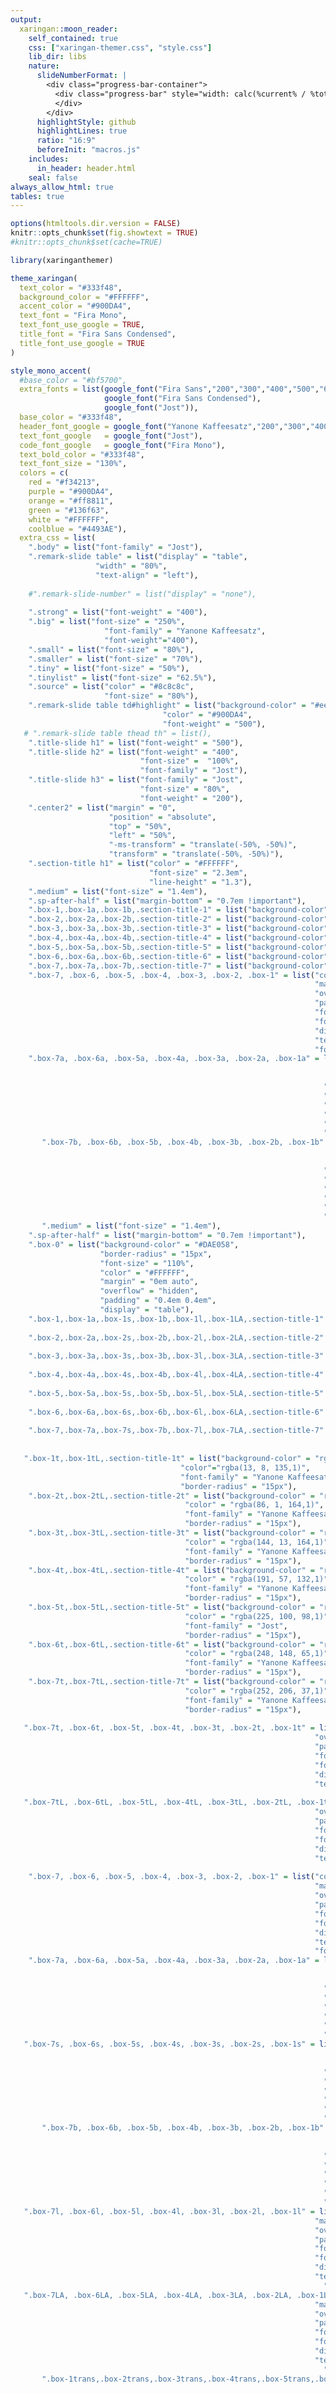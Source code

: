 ```yaml
---
output:
  xaringan::moon_reader:
    self_contained: true
    css: ["xaringan-themer.css", "style.css"]
    lib_dir: libs
    nature:
      slideNumberFormat: |
        <div class="progress-bar-container">
          <div class="progress-bar" style="width: calc(%current% / %total% * 100%);">
          </div>
        </div>
      highlightStyle: github
      highlightLines: true
      ratio: "16:9"
      beforeInit: "macros.js"
    includes:
      in_header: header.html
    seal: false
always_allow_html: true
tables: true
---
```


```r
options(htmltools.dir.version = FALSE)
knitr::opts_chunk$set(fig.showtext = TRUE)
#knitr::opts_chunk$set(cache=TRUE)
```

```r
library(xaringanthemer)

theme_xaringan(
  text_color = "#333f48",
  background_color = "#FFFFFF",
  accent_color = "#900DA4",
  text_font = "Fira Mono",
  text_font_use_google = TRUE,
  title_font = "Fira Sans Condensed",
  title_font_use_google = TRUE
)

style_mono_accent(
  #base_color = "#bf5700",
  extra_fonts = list(google_font("Fira Sans","200","300","400","500","600"),
                     google_font("Fira Sans Condensed"),
                     google_font("Jost")),
  base_color = "#333f48",
  header_font_google = google_font("Yanone Kaffeesatz","200","300","400","500","600","700"),
  text_font_google   = google_font("Jost"),
  code_font_google   = google_font("Fira Mono"),
  text_bold_color = "#333f48",
  text_font_size = "130%",
  colors = c(
    red = "#f34213",
    purple = "#900DA4",
    orange = "#ff8811",
    green = "#136f63",
    white = "#FFFFFF",
    coolblue = "#4493AE"),
  extra_css = list(
    ".body" = list("font-family" = "Jost"),
    ".remark-slide table" = list("display" = "table",
                   "width" = "80%",
                   "text-align" = "left"),
    
    #".remark-slide-number" = list("display" = "none"),
    
    ".strong" = list("font-weight" = "400"),
    ".big" = list("font-size" = "250%",
                     "font-family" = "Yanone Kaffeesatz",
                     "font-weight"="400"),
    ".small" = list("font-size" = "80%"),
    ".smaller" = list("font-size" = "70%"),
    ".tiny" = list("font-size" = "50%"),
    ".tinylist" = list("font-size" = "62.5%"),
    ".source" = list("color" = "#8c8c8c",
                     "font-size" = "80%"),
    ".remark-slide table td#highlight" = list("background-color" = "#eee1f0",
                                  "color" = "#900DA4",
                                  "font-weight" = "500"),
   # ".remark-slide table thead th" = list(),
    ".title-slide h1" = list("font-weight" = "500"),
    ".title-slide h2" = list("font-weight" = "400",
                             "font-size" =  "100%",
                             "font-family" = "Jost"),
    ".title-slide h3" = list("font-family" = "Jost",
                             "font-size" = "80%",
                             "font-weight" = "200"),
    ".center2" = list("margin" = "0",
                      "position" = "absolute",
                      "top" = "50%",
                      "left" = "50%",
                      "-ms-transform" = "translate(-50%, -50%)",
                      "transform" = "translate(-50%, -50%)"),
    ".section-title h1" = list("color" = "#FFFFFF",
                               "font-size" = "2.3em",
                               "line-height" = "1.3"),
    ".medium" = list("font-size" = "1.4em"),
    ".sp-after-half" = list("margin-bottom" = "0.7em !important"),
    ".box-1,.box-1a,.box-1b,.section-title-1" = list("background-color" = "#5A3D66"),
    ".box-2,.box-2a,.box-2b,.section-title-2" = list("background-color" = "#9442B5"),
    ".box-3,.box-3a,.box-3b,.section-title-3" = list("background-color" = "#4493AE"),
    ".box-4,.box-4a,.box-4b,.section-title-4" = list("background-color" = "#A5AC20"),
    ".box-5,.box-5a,.box-5b,.section-title-5" = list("background-color" = "#DAE058"),
    ".box-6,.box-6a,.box-6b,.section-title-6" = list("background-color" = "#F89441"),
    ".box-7,.box-7a,.box-7b,.section-title-7" = list("background-color" = "#FCCE25"),
    ".box-7, .box-6, .box-5, .box-4, .box-3, .box-2, .box-1" = list("color" = "#FFFFFF",
                                                                    "margin" = "0em auto",
                                                                    "overflow" = "hidden",
                                                                    "padding" = "0.4em 0.4em",
                                                                    "font-weight" = "600",
                                                                    "font-size" = "31px",
                                                                    "display" = "table",
                                                                    "text-align" = "center",
                                                                    "font-family" = "Jost"),
    ".box-7a, .box-6a, .box-5a, .box-4a, .box-3a, .box-2a, .box-1a" = list("color" = "#FFFFFF",
                                                                          "left" = "0px",
                                                                          "overflow" = "hidden",
                                                                      "padding" = "0.4em 0.4em",
                                                                      "font-weight" = "600",
                                                                      "font-size" = "25px",
                                                                      "display" = "table",
                                                                      "text-align" = "center",
                                                                      "font-family" = "Fira Sans"),
       ".box-7b, .box-6b, .box-5b, .box-4b, .box-3b, .box-2b, .box-1b" = list("color" = "#FFFFFF",
                                                                          "left" = "0px",
                                                                          "overflow" = "hidden",
                                                                      "padding" = "0.4em 0.4em",
                                                                      "font-weight" = "600",
                                                                      "font-size" = "25px",
                                                                      "display" = "table",
                                                                      "text-align" = "left",
                                                                      "font-family" = "Fira Sans"),
       ".medium" = list("font-size" = "1.4em"),
    ".sp-after-half" = list("margin-bottom" = "0.7em !important"),
    ".box-0" = list("background-color" = "#DAE058",
                    "border-radius" = "15px",
                    "font-size" = "110%",
                    "color" = "#FFFFFF",
                    "margin" = "0em auto",
                    "overflow" = "hidden",
                    "padding" = "0.4em 0.4em",
                    "display" = "table"),
    ".box-1,.box-1a,.box-1s,.box-1b,.box-1l,.box-1LA,.section-title-1" = list("background-color" = "#5A3D66",
                                                                              "border-radius" = "15px"),
    ".box-2,.box-2a,.box-2s,.box-2b,.box-2l,.box-2LA,.section-title-2" = list("background-color" = "#9442B5",
                                                                              "border-radius" = "15px"),
    ".box-3,.box-3a,.box-3s,.box-3b,.box-3l,.box-3LA,.section-title-3" = list("background-color" = "#4493AE",
                                                                              "border-radius" = "15px"),
    ".box-4,.box-4a,.box-4s,.box-4b,.box-4l,.box-4LA,.section-title-4" = list("background-color" = "#A5AC20",
                                                                              "border-radius" = "15px"),
    ".box-5,.box-5a,.box-5s,.box-5b,.box-5l,.box-5LA,.section-title-5" = list("background-color" = "#DAE058",
                                                                              "border-radius" = "15px"),
    ".box-6,.box-6a,.box-6s,.box-6b,.box-6l,.box-6LA,.section-title-6" = list("background-color" = "#F89441",
                                                                              "border-radius" = "15px"),
    ".box-7,.box-7a,.box-7s,.box-7b,.box-7l,.box-7LA,.section-title-7" = list("background-color" = "#FCCE25",
                                                                              "border-radius" = "15px"),
   
   ".box-1t,.box-1tL,.section-title-1t" = list("background-color" = "rgba(13, 8, 135,0.3)",
                                      "color"="rgba(13, 8, 135,1)",
                                      "font-family" = "Yanone Kaffeesatz",
                                      "border-radius" = "15px"),
    ".box-2t,.box-2tL,.section-title-2t" = list("background-color" = "rgba(86, 1, 164,0.3)",
                                       "color" = "rgba(86, 1, 164,1)",
                                       "font-family" = "Yanone Kaffeesatz",
                                       "border-radius" = "15px"),
    ".box-3t,.box-3tL,.section-title-3t" = list("background-color" = "rgba(144, 13, 164,0.3)",
                                       "color" = "rgba(144, 13, 164,1)",
                                       "font-family" = "Yanone Kaffeesatz",
                                       "border-radius" = "15px"),
    ".box-4t,.box-4tL,.section-title-4t" = list("background-color" = "rgba(191, 57, 132,0.3)",
                                       "color" = "rgba(191, 57, 132,1)",
                                       "font-family" = "Yanone Kaffeesatz",
                                       "border-radius" = "15px"),
    ".box-5t,.box-5tL,.section-title-5t" = list("background-color" = "rgba(225, 100, 98,0.3)",
                                       "color" = "rgba(225, 100, 98,1)",
                                       "font-family" = "Jost",
                                       "border-radius" = "15px"),
    ".box-6t,.box-6tL,.section-title-6t" = list("background-color" = "rgba(248, 148, 65,0.3)",
                                       "color" = "rgba(248, 148, 65,1)",
                                       "font-family" = "Yanone Kaffeesatz",
                                       "border-radius" = "15px"),
    ".box-7t,.box-7tL,.section-title-7t" = list("background-color" = "rgba(252, 206, 37,0.3)",
                                       "color" = "rgba(252, 206, 37,1)",
                                       "font-family" = "Yanone Kaffeesatz",
                                       "border-radius" = "15px"),
   
   ".box-7t, .box-6t, .box-5t, .box-4t, .box-3t, .box-2t, .box-1t" = list("margin" = "0em auto",
                                                                    "overflow" = "hidden",
                                                                    "padding" = "0.4em 0.4em",
                                                                    "font-weight" = "600",
                                                                    "font-size" = "25px",
                                                                    "display" = "table",
                                                                    "text-align" = "center"),
   
   ".box-7tL, .box-6tL, .box-5tL, .box-4tL, .box-3tL, .box-2tL, .box-1tL" = list("margin" = "0em auto",
                                                                    "overflow" = "hidden",
                                                                    "padding" = "0.4em 0.4em",
                                                                    "font-weight" = "600",
                                                                    "font-size" = "50px",
                                                                    "display" = "table",
                                                                    "text-align" = "center"),
   
    ".box-7, .box-6, .box-5, .box-4, .box-3, .box-2, .box-1" = list("color" = "#FFFFFF",
                                                                    "margin" = "0em auto",
                                                                    "overflow" = "hidden",
                                                                    "padding" = "0.4em 0.4em",
                                                                    "font-weight" = "600",
                                                                    "font-size" = "31px",
                                                                    "display" = "table",
                                                                    "text-align" = "center",
                                                                    "font-family" = "Jost"),
    ".box-7a, .box-6a, .box-5a, .box-4a, .box-3a, .box-2a, .box-1a" = list("color" = "#FFFFFF",
                                                                          "left" = "0px",
                                                                          "overflow" = "hidden",
                                                                      "padding" = "0.4em 0.4em",
                                                                      "font-weight" = "600",
                                                                      "font-size" = "25px",
                                                                      "display" = "table",
                                                                      "text-align" = "center",
                                                                      "font-family" = "Yanone Kaffeesatz"),
   ".box-7s, .box-6s, .box-5s, .box-4s, .box-3s, .box-2s, .box-1s" = list("color" = "#FFFFFF",
                                                                          "left" = "0px",
                                                                          "overflow" = "hidden",
                                                                      "padding" = "0.2em 0.2em",
                                                                      "font-weight" = "400",
                                                                      "font-size" = "100%",
                                                                      "display" = "inline",
                                                                      "text-align" = "center",
                                                                      "font-family" = "Yanone Kaffeesatz"),
       ".box-7b, .box-6b, .box-5b, .box-4b, .box-3b, .box-2b, .box-1b" = list("color" = "#FFFFFF",
                                                                          "left" = "0px",
                                                                          "overflow" = "hidden",
                                                                      "padding" = "0.4em 0.4em",
                                                                      "font-weight" = "600",
                                                                      "font-size" = "25px",
                                                                      "display" = "table",
                                                                      "text-align" = "left",
                                                                      "font-family" = "Yanone Kaffeesatz"),
   ".box-7l, .box-6l, .box-5l, .box-4l, .box-3l, .box-2l, .box-1l" = list("color" = "#FFFFFF",
                                                                    "margin" = "0em auto",
                                                                    "overflow" = "hidden",
                                                                    "padding" = "0.4em 0.4em",
                                                                    "font-weight" = "600",
                                                                    "font-size" = "45px",
                                                                    "display" = "table",
                                                                    "text-align" = "center",
                                                                      "font-family" = "Yanone Kaffeesatz"),
   ".box-7LA, .box-6LA, .box-5LA, .box-4LA, .box-3LA, .box-2LA, .box-1LA" = list("color" = "#FFFFFF",
                                                                    "margin" = "0em auto",
                                                                    "overflow" = "hidden",
                                                                    "padding" = "0.4em 0.4em",
                                                                    "font-weight" = "600",
                                                                    "font-size" = "55px",
                                                                    "display" = "table",
                                                                    "text-align" = "center",
                                                                      "font-family" = "Yanone Kaffeesatz"),
       ".box-1trans,.box-2trans,.box-3trans,.box-4trans,.box-5trans,.box-6trans,.box-7trans" = list("background-color" = "#FFFFFF",
                                                                                                 "font-family" = "Yanone Kaffeesatz",
                                                                                                 "border-radius" = "15px",
                                                                                                 "margin" = "0em auto",
                                                                                                 "overflow" = "hidden",
                                                                                                 "padding" = "0.4em 0.4em",
                                                                                                 "font-weight" = "600",
                                                                                                 "font-size" = "24px",
                                                                                                 "display" = "table",
                                                                                                 "text-align" = "center",
                                                                                                 "border-width" = "thick",
                                                                                                 "color" = "#333f48"),
   
       ".box-1Trans,.box-2Trans,.box-3Trans,.box-4Trans,.box-5Trans,.box-6Trans,.box-7Trans" = list("background-color" = "#FFFFFF",
                                                                                                 "font-family" = "Yanone Kaffeesatz",
                                                                                                 "border-radius" = "15px",
                                                                                                 "margin" = "0em auto",
                                                                                                 "overflow" = "hidden",
                                                                                                 "padding" = "0.4em 0.4em",
                                                                                                 "font-weight" = "600",
                                                                                                 "font-size" = "51px",
                                                                                                 "display" = "table",
                                                                                                 "text-align" = "center",
                                                                                                 "border-width" = "thick",
                                                                                                 "color" = "#333f48"),
   
       ".box-1transl,.box-2transl,.box-3transl,.box-4transl,.box-5transl,.box-6transl,.box-7transl" = list("background-color" = "#FFFFFF",
                                                                                                           "font-family" = "Yanone Kaffeesatz",
                                                                                                           "border-radius" = "15px",
                                                                                                           "left" = "0px",
                                                                                                           "overflow" = "hidden",
                                                                                                           "padding" = "0.4em 0.4em",
                                                                                                           "font-weight" = "600",
                                                                                                           "font-size" = "31px",
                                                                                                           "display" = "table",
                                                                                                           "text-align" = "left",
                                                                                                           "border-width" = "thick",
                                                                                                           "color" = "#333f48"),
   
   
    ".box-1trans,.box-1transl,.box-1Trans" = list("border"="5px solid #5A3D66"),
    ".box-2trans,.box-2transl,.box-2Trans" = list("border"="5px solid #9442B5"),
    ".box-3trans,.box-3transl,.box-3Trans" = list("border"="5px solid #4493AE"),
    ".box-4trans,.box-4transl,.box-4Trans" = list("border"="5px solid #A5AC20"),
    ".box-5trans,.box-5transl,.box-5Trans" = list("border"="5px solid #DAE058"),
    ".box-6trans,.box-6transl,.box-6Trans" = list("border"="5px solid rgba(248, 148, 65,1)"),
    ".box-7trans,.box-7transl,.box-7Trans" = list("border"="5px solid rgba(252, 206, 37,1)"),
   
   ".image-80 img" = list("scale" = "80%"),
   ".pull-left-little_l" = list("float" = "left",
                                "width" = "57%"),
   ".pull-right-little_l" = list("float" = "right",
                                "width" = "37%"),
   ".pull-left-little_r" = list("float" = "left",
                                "width" = "27%"),
   ".pull-right-little_r" = list("float" = "right",
                                "width" = "67%")

  )
)

#,"li" = list("font-size" = "150%")
#    "li" = list("font-size" = "110%"),
#    "ul" = list("font-size" = "110%"),
#color palette
#5601A4
#900DA4
#F89441
#FCCE25
```

```r
library(knitr)
library(showtext)
library(xaringanExtra)

options(knitr.table.format = "html") 

#xaringanExtra::use_scribble()

```

```r
font_add_google("Fira Sans Condensed", "Fira Sans Condensed")
font_add_google("Fira Sans", "Fira Sans")
font_add_google("Jost", "Jost")
```

```r
library(tidyverse)
library(ggthemes)
library(ggplot2)
library(firasans)
library(hrbrthemes)
library(extrafont)
library(RColorBrewer)
library(viridis)
library(firasans)
library(hrbrthemes)
library(extrafont)
library(gridExtra)
library(pBrackets)
library(patchwork)
library(kableExtra)

#loadfonts(device = "win")
col_text = "#333f48"

options(scipen = 0)
```

class: inverse, center, middle

<br>

.left[
<h1 class="title-own">Beyond Exclusion:<br/>The Role of High-Stake Testing on Attendance the Day of the Test</h1>]

.pull-left-little_l[
<br>
<br>
<br>
<br>
<br>
<br>

.left[.small[AEFP Conference<br>March 14th, 2024]]]

.pull-right-little_l[
<br>
.small[.right[Magdalena Bennett&nbsp;&nbsp;&nbsp;<br>*The University of Texas at Austin*&nbsp;&nbsp;&nbsp;]]

<br>
.small[.right[Christopher Neilson&nbsp;&nbsp;&nbsp;<br>*Yale University*&nbsp;&nbsp;&nbsp;]]

<br>
.small[.right[Nicolás Rojas&nbsp;&nbsp;&nbsp;<br>*Columbia University*&nbsp;&nbsp;&nbsp;]]

]
<br>
<br>
<br>


---
# Motivation

Results from **.coolblue[high-stakes tests]** widely used in education policy
   
- E.g. funding, promotions, school closures, school choice, etc.
<br>
<br>

---
# Motivation

Results from **.coolblue[high-stakes tests]** widely used in education policy
   
- E.g. funding, promotions, school closures, school choice, etc.
<br>

**.coolblue[Assumption]**: Standardize tests used as a proxy of school quality
<br>


---
# Motivation

Results from **.coolblue[high-stakes tests]** widely used in education policy
   
- E.g. funding, promotions, school closures, school choice, etc.
<br>

**.coolblue[Assumption]**: Standardize tests used as a proxy of school quality
<br>
<br>

**.coolblue[Multiple issues]** with the use of standardized tests:
- Teaching to the test/explicit cheating.
  
- Correlation with SES.
  
- **.coolblue[Non-representative patterns of attendance.]**
  
---
# Motivation

Results from **.coolblue[high-stakes tests]** widely used in education policy
   
- E.g. funding, promotions, school closures, school choice, etc.
<br>

**.coolblue[Assumption]**: Standardize tests used as a proxy of school quality
<br>
<br>

**.coolblue[Multiple issues]** with the use of standardized tests:
- Teaching to the test/explicit cheating.
  
- Correlation with SES.
  
- **.coolblue[Non-representative patterns of attendance.]**
  
  - Prior work: Re-classification of low-performers .small[(e.g. Figlio & Loeb, 2011; Figlio & Getzler, 2007; Cullen & Reback, 2006)]; Use of disciplinary measures .small[(Figlio, 2006)]; Distortions in quality signals .small[(Cuesta et al., 2020)]
  
---
# This paper

**.coolblue[Attendance Patterns]**

- Event study approach:

  - *How do these exclusions patterns look like? Are these the same for every (type of) school and every grade?*
  
  - Focus beyond bottom performers
  
  - Robustness checks for alternative mechanisms

--

**.coolblue[What can be done?]**

- Machine learning prediction:

  - Identification of schools that are most likely gaming the system
  
  - Consequences of blanket policies in imputation of scores

---
background-position: 50% 50%
class: left, middle, inverse
<br>
<br>
<br>
<br>
<br>
<br>
<br>
.big[
Context of the Study and Data
]

---
# The Chilean context: Standardized testing

- Chile has a **.coolblue[universal voucher system]** (school choice)

--
<br>
<br>

- Universal standardized testing since 1980's (SIMCE)
  
  - For all 4th graders; then extended to other grades.

--
<br>
<br>

- SIMCE as **.coolblue[high-stake]** testing:

  - Results widely available in a universal voucher system
  
  - Tied to teachers' bonuses
  
  - Tied to budget restrictions and school closures
  
---
# Data Available

- **.coolblue[Standardized tests 2011-2018 (SIMCE)]**

  - Scores at student and school level for different subjects (Math, Language, History, and Science)
  
  - Student's socioeconomic characterization (parental questionnaire)

--
<br>
<br>

- **.coolblue[Daily attendance data 2011-2018 (SIGE)]**

  - Use for voucher payments (each day has &#126; 2.5 million records)
  
--
<br>
<br>

- **.coolblue[GPA Performance 2011-2018 (Rendimiento)]**

  - Use GPA performance deciles within school-grade
  

---
background-position: 50% 50%
class: left, middle, inverse
<br>
<br>
<br>
<br>
<br>
<br>
<br>
.big[
Attendance Patterns for the Day of the Test
]


---
# Empirical approach for difference in attendance

- Event study centered around the day of the test (T=0):

$$Y_{ipsgt} = \sum_{P=1}^5\sum_{T=-4}^5 \tau^{PT}D^{PT}_{ipsgt} + \gamma_{pt} +\alpha_i + \epsilon_{ipsgt}$$

Where
- $Y_{ipsgt}$: Binary attendance for student $i$, from GPA group $p$, in school $s$ and grade $g$, for day $t$.

- $D^{PT}_{ipsgt}$: Indicator variables (lags and leads) for students that belong to a tested grade.

---
# Clear difference in attendance by performance for 2nd grade

```r
library(ggplot2)
library(tidyverse)
library(hrbrthemes)
library(firasans)
library(haven)
library(scales)
library(patchwork)

# Directories
dir_data <- "C:/Users/mc72574/Dropbox/UT/UT Research/Asistencia/archivos_mai_18032022/"
dir_output <- "C:/Users/mc72574/Dropbox/Hugo/Sites/presentations/content/presentations/Attendance/Salem_20220405/images/"

# Color palettes:
text_color <- "#333f48"
#cols <- c("#0D0887","#5601A4","#900DA4","#BF3984","#E16462","#F89441","#FCCE25")
#cols <- c("#003f5c","#58508d","#bc5090","#ff6361","#ffa600")
cols <- c("#5A3D66","#9442B5","#4493AE","#A5AC20","#DAE058")

results <- haven::read_dta(paste0(dir_data, "results.dta"))


# Builds a function that generates a graph 
graph_maker <- function(nyear, ngrado){
  graph <- ggplot(data = results %>% 
                    filter(agno == nyear & grado == ngrado & mod == 3 & gpa == 1)) + 
    geom_line(aes( y = est*100, x = t,  color = "LP (D1)")) + 
    geom_line(aes( y = cil*100, x = t, color = "LP (D1)"), linetype = "dashed") +
    geom_line(aes( y = ciu*100, x = t, color = "LP (D1)"), linetype = "dashed") +
    geom_point(aes( y = est*100, x = t, color = "LP (D1)", fill = "LP (D1)"), size = 3, pch=21, stroke = 1.1) + 
    geom_line(data = results %>% 
                filter(agno == nyear & grado == ngrado & mod == 3 & gpa == 4), aes( y = est*100, x = t, color = "HP (D10)")) + 
    geom_line(data = results %>% 
                filter(agno == nyear & grado == ngrado & mod == 3 & gpa == 4), aes( y = cil*100, x = t, color = "HP (D10)"), linetype = "dashed") +
    geom_line(data = results %>% 
                filter(agno == nyear & grado == ngrado & mod == 3 & gpa == 4), aes( y = ciu*100, x = t, color = "HP (D10)"), linetype = "dashed") +
    geom_point(data = results %>% 
                 filter(agno == nyear & grado == ngrado & mod == 3 & gpa == 4), aes( y = est*100, x = t, color = "HP (D10)",
                                                                                     fill = "HP (D10)"),
               size = 3, pch = 21, stroke = 1.1) + 
    geom_hline(yintercept = 0) + 
    #geom_hline(yintercept = -4, color = "gray" ) + 
    #geom_hline(yintercept = 4, color = "gray") + 
    geom_vline(xintercept = 0, color = text_color, linetype = "dashed", lwd = 0.8) +
    scale_x_continuous( labels = scales::number_format(accuracy = 1), breaks = -5:5 ) +
    scale_y_continuous( breaks = seq(from = -8, to = 8, by = 2), lim = c(-8, 8), 
                        labels = dollar_format(suffix = "", prefix = "") ) + 
    xlab("Days since test") + ylab("Event study estimate (pp)")+
    theme_ipsum_fsc() +
    theme(plot.margin=unit(c(1,1,1.5,1.2),"cm"),
          panel.grid.major.x = element_blank(),
          panel.grid.minor.x = element_blank(),
          #panel.grid.major.y = element_blank(),
          panel.grid.minor.y = element_blank(),
          axis.line = element_line(colour = "dark grey"))+
    scale_color_manual(values=c(cols[3], cols[4]), name = "Estimate",
                       labels = c("10th GPA Decile", "1st GPA Decile")) + 
    scale_fill_manual(values=c(alpha(cols[3],0.8), alpha(cols[4],0.8)), name = "Estimate",
                      labels = c("10th GPA Decile", "1st GPA Decile")) + 
    theme(legend.position = c(0.9,0.9)) +
    theme(axis.title.x = element_text(size=18),#margin = margin(t = 10, r = 0, b = 0, l = 0)),
          axis.text.x = element_text(size=14),
          axis.title.y = element_text(size=18),#margin = margin(t = 0, r = 10, b = 0, l = 0)),
          axis.text.y = element_text(size=14),
          plot.title = element_text(size=30),
          legend.title = element_blank())
  if (ngrado != 2) {
    graph <- graph + geom_vline(xintercept = 1, color = text_color, linetype = "dashed", lwd=0.8) 
  }
  return(graph)
}

g2 <- graph_maker(2014, 2) #+ ggtitle("2nd grade") + theme(plot.title = element_text(hjust = 0))
g4 <- graph_maker(2014, 4) #+ ggtitle("4th grade") + theme(plot.title = element_text(hjust = 0))
g6 <- graph_maker(2014, 6) #+ ggtitle("6th grade") + theme(plot.title = element_text(hjust = 0))
g8 <- graph_maker(2014, 8) #+ ggtitle("8th grade") + theme(plot.title = element_text(hjust = 0))
g10 <- graph_maker(2014, 10) #+ ggtitle("10th grade") + theme(plot.title = element_text(hjust = 0))

g2
```

---
# No effect on lower performers for 10th grade

```r
g10
```

---
# Attendance patterns differ by grade

```r
library(lemon)

temp1 <- haven::read_dta(paste0(dir_data, "temp_t3.dta"))
round_esp <- function(var){
  trunc(round(var, digits = 2)*100)/100
}
# Data to build the graph 
data_graph1 <- temp1 %>%
  dplyr::select(- stakes) %>% 
  filter(agno == 2014) %>%  
  pivot_longer(.,  starts_with("est") | starts_with("se") | starts_with("pval"), names_to = "variable", values_to = "est") %>% 
  mutate(variable = as.factor(variable)) %>% 
  mutate(variable = recode_factor(variable, `est1` = "D1", `est2` = "D2", `est3` = "D3D8", `est4` = "D9", `est5` = "D10", `est98` = "D10-D1", `est97` = "All")) %>% 
  filter(str_detect(variable, "se") == F & str_detect(variable, "pval") == F) %>%
  mutate(est = est*100) 

data_graph2 <- temp1 %>%
  dplyr::select(- stakes) %>% 
  filter(agno == 2014) %>%  
  pivot_longer(.,  starts_with("est") | starts_with("se") | starts_with("pval"), names_to = "variable", values_to = "se") %>% 
  mutate(variable = as.factor(variable)) %>% 
  mutate(variable = recode_factor(variable, `se1` = "D1", `se2` = "D2", `se3` = "D3D8", `se4` = "D9", `se5` = "D10", `se98` = "D10-D1", `se97` = "All")) %>% 
  filter(str_detect(variable, "est") == F & str_detect(variable, "pval") == F) %>%
  mutate(se = se*100) 

data_graph = left_join(data_graph1, data_graph2, by = c("grado", "agno", "variable"))
  
data_graph = data_graph %>% mutate(cih = est+1.96*se,
                                   cil = est-1.96+se)

gr <- data_graph  %>% 
  filter(variable != "All" & variable != "D10-D1") %>% 
  mutate(grado = as.factor(grado) %>% 
           forcats::fct_relevel("6", "8", "10", "2", "4") %>% 
           recode_factor(`6` = "6th Grade", `8` = "8th Grade", `10` = "10th Grade", `2` = "2nd Grade", `4` = "4th Grade"),
         variable =  variable %>% recode_factor(`D1` = "1st Decile", `D2` = "2nd Decile", `D3D8` = "3rd-8th Decile", `D9` = "9th decile", `D10` = "10th decile")) %>% 
  ggplot(., aes(x = variable, y = est)) +
  geom_segment( aes(x = variable, xend = variable, y = est-1.96*se, yend = est + 1.96*se), color = "grey") + 
    geom_hline(yintercept = 0, color = "grey") + 
  geom_hline(yintercept = 0, color = "grey") +  
  geom_hline(yintercept = -4, color = "grey90") +
  geom_hline(yintercept = -6, color = "grey90") + 
  geom_hline(yintercept = 4, color = "grey90") +  
  geom_hline(yintercept = 6, color = "grey90") +
  geom_hline(yintercept = -2, color = "grey90") +
  geom_hline(yintercept = 2, color = "grey90") + 
  geom_point( aes(x = variable, y = est, color = variable, fill=variable), pch = 21, size = 1, stroke = 1.1) +
  #theme_light() +
  theme(
    panel.grid.major.x = element_blank(),
    panel.border = element_blank(),
    axis.ticks.x = element_blank()
  ) +
  xlab("\n GPA Performance") +
  ylab("Change in Attendance (pp) \n") + theme_ipsum_fsc() + 
  scale_y_continuous(limits= c(-8, 4), breaks =  seq(from = -8, to = 4, by = 2), labels = dollar_format(suffix = "", prefix = "")) + 
  facet_wrap(~grado, ncol = 3, as.table = F) + 
  scale_colour_discrete("GPA") + 
  theme(legend.title.align=0.5) + 
  scale_x_discrete(labels=c("1st Decile" = "D1", "2nd Decile" = "D2", "3rd-8th Decile" = "D3D8",
                            "9th decile" = "D9", "10th decile" = "D10")) + 
  scale_color_manual("GPA", values = c(cols[1], cols[2], cols[3], cols[4], cols[5])) + 
  scale_fill_manual("GPA", values = c(alpha(cols[1],0.8), alpha(cols[2],0.8), alpha(cols[3],0.8), 
                                      alpha(cols[4],0.8), alpha(cols[5],0.8))) + 
  theme_ipsum_fsc(plot_title_face = "bold",plot_title_size = 20) +
  labs(caption = "Note: 95% CI in grey. \n These results are for the year 2014.", color = text_color) +
      theme(plot.margin=unit(c(1,1,1.5,1.2),"cm"),
          panel.grid.major.x = element_blank(),
          panel.grid.minor.x = element_blank(),
          panel.grid.major.y = element_blank(),
          panel.grid.minor.y = element_blank(),
          axis.line = element_line(colour = "dark grey")) +
  theme(axis.text=element_text(size = 14), axis.title = element_text(size = 16,face="bold")) + 
  theme(legend.title = element_text(size = 14, face = "bold"), 
        legend.text = element_text( size = 12),
        strip.text = element_text(size = 14, family = "Fira Sans Condensed"), 
        plot.caption = element_text(size = 12))

shift_legend2 <- function(p) {
  # ...
  # to grob
  gp <- ggplotGrob(p)
  facet.panels <- grep("^panel", gp[["layout"]][["name"]])
  empty.facet.panels <- sapply(facet.panels, function(i) "zeroGrob" %in% class(gp[["grobs"]][[i]]))
  empty.facet.panels <- facet.panels[empty.facet.panels]
  
  # establish name of empty panels
  empty.facet.panels <- gp[["layout"]][empty.facet.panels, ]
  names <- empty.facet.panels$name
  # example of names:
  #[1] "panel-3-2" "panel-3-3"
  
  # now we just need a simple call to reposition the legend
  reposition_legend(p, 'center', panel=names)
}

shift_legend2(gr)
```

---
# Potential mechanisms that explain these patterns

<br>

- Students are **.coolblue[excluded due to other reasons]** (justified)


- Low-performing students are **.coolblue[less aware of the test]**


- Students experience a **.coolblue[disutility from testing]**


- Schools directly **.coolblue[(des)incentivize attendance of (lower)higher performers]**

---
# Differences in communication and incentives between high and low performers

- 2017 survey for students in test-taking grades.

```r
tab4th = read.csv("https://raw.githubusercontent.com/maibennett/presentations/main/content/presentations/Attendance/Salem_20220405/images/survey_4th.csv")

tab10th = read.csv("https://raw.githubusercontent.com/maibennett/presentations/main/content/presentations/Attendance/Salem_20220405/images/survey_10th.csv")

kableExtra::kable(tab4th, align = "lcccc", caption = "Results for 4th Grade",
             col.names = c('GPA Decile', 'Told', 'Notification', 'Preparation', 'Grades'), format = "html") %>% 
   kable_paper(full_width = FALSE)
 # kable_paper(bootstrap_options = c("hover","condensed"), full_width = FALSE)
```


---
# Differences in communication and incentives between high and low performers

- 2017 survey for students in test-taking grades.

```r
tab10th %>% kbl(align = "lcccc", caption = "Results for 10th Grade",
             col.names = c('GPA Decile', 'Told', 'Notification', 'Preparation', 'Grades'), format = "html") %>% 
  kable_paper(bootstrap_options = c("hover","condensed"), full_width = FALSE)
```

---
# No evidence of self-selection from students because of testing

.pull-left[
- Students experience a **.coolblue[disutility from testing]**?

  - Use of **.coolblue[no-stake test]** applied to schools (~300 schools per year) $\rightarrow$ No effect on attendance

]

.pull-right[
.small[
```r
tab_no_stakes <- read.csv("https://raw.githubusercontent.com/maibennett/presentations/main/content/presentations/Attendance/Salem_20220405/data/no_stake_results.csv")

kableExtra::kable(tab_no_stakes, align = "lccccc", caption = "Results for No-Stakes Test",
             col.names = c('Grade - Year', 'D1', 'D2', 'D3D8', 'D9', 'D10'), format = "html") %>% 
  kable_paper(bootstrap_options = c("hover","condensed"), full_width = FALSE)
```
]
]

---
background-position: 50% 50%
class: left, middle, inverse
<br>
<br>
<br>
<br>
<br>
<br>
<br>
.big[
Predicting the Counterfactual
]

---
# How do these results compare to predicted counterfactual?

- Can we use **.coolblue[this existing rich panel data]** to predict attendance on the day of the test *as if it was a regular day*?

--
<br>
<br>

- Use **.coolblue[Extreme Gradient Boosting (XGBoost)]** with panel data for **.coolblue[attendance prediction]** 
  
  - Predictor variables include day of the week, grade, GPA group, and sibling's attendance, in addition to schools' characteristics. 
  
--
<br>
<br>

- Use data between 1st and 5th grade (2017) in the Metropolitan region - 4th grade is treated: 

  - Data **.coolblue[before]** the test to **.coolblue[predict attendance on the day of the test]**.


---
# Overall predictions over performance distribution

```r
df_final = read.csv("https://raw.githubusercontent.com/maibennett/presentations/main/content/presentations/Attendance/AEFP_2024/data/boxplot_data_xgboost2017_v7.csv")

df_final$GPA_pos = factor(df_final$GPA_pos, levels = c("D1","D2","D3D8","D9","D10"))

df_final$type = factor(df_final$type, levels = c("Predicted", "Observed"))

df_final = df_final %>% mutate(upper = mean_outcome + sd_outcome,
                               lower = mean_outcome - sd_outcome,
                               upper = ifelse(upper > 1, 1, upper))

df_final2 = df_final %>% group_by(GPA_pos, grade_treat) %>%
  mutate(diff_mean = mean_outcome[1] - mean_outcome[2]) %>% ungroup()

g1 = ggplot(data = df_final, aes(x = GPA_pos, y = mean_outcome*100, fill = type, color = type)) + 
  geom_point(pch = 21, position = position_dodge(width = 1), alpha=.6, size = 4) +
  geom_errorbar(aes(x=GPA_pos, ymin=(lower)*100, 
                    ymax=(upper)*100, color = factor(type)), 
                width=0.2, alpha=0.9, linewidth=0.6,
                position = position_dodge(width = 1))+
  geom_vline(aes(xintercept = 1.5), lty = 2, color = "lightgrey") +
  geom_vline(aes(xintercept = 2.5), lty = 2, color = "lightgrey") +
  geom_vline(aes(xintercept = 3.5), lty = 2, color = "lightgrey") +
  geom_vline(aes(xintercept = 4.5), lty = 2, color = "lightgrey") +
  scale_y_continuous(limits=c(0,100),oob = rescale_none) +
  scale_color_manual(values = c(cols[3],cols[5])) +
  scale_fill_manual(values = c(alpha(cols[3],0.8),alpha(cols[5],0.8))) +
  theme_bw()+
  xlab("GPA deciles") + ylab("% Attendance") +
  #ggplot2::annotate("text", x = 10, y = 6, label = "Adj. R2 = 0.48", size = 6, colour = "dark grey", hjust=0,family="Fira Sans Condensed") +
  theme_ipsum_fsc(plot_title_face = "bold",plot_title_size = 24) + #plain
  theme(plot.margin=unit(c(1,1,1.5,1.2),"cm"),
        panel.grid.major.x = element_blank(),
        panel.grid.minor.x = element_blank(),
        panel.grid.major.y = element_blank(),
        panel.grid.minor.y = element_blank(),
        axis.line = element_line(colour = "dark grey"))+
  theme(axis.title.x = element_text(size=14),#margin = margin(t = 10, r = 0, b = 0, l = 0)),
        axis.text.x = element_text(size=14),
        axis.title.y = element_text(size=14),#margin = margin(t = 0, r = 10, b = 0, l = 0)),
        axis.text.y = element_text(size=14),legend.position=c(0.08,0.15),
        legend.title = element_blank(),
        legend.text = element_text(size=13),
        legend.background = element_rect(fill="white",colour ="white"),
        title = element_text(size=14)) +
    geom_rect(data = df_final[df_final$grade_treat == TRUE, ], 
            aes(xmin = -Inf, xmax = Inf, ymin = -Inf, ymax = Inf), 
            fill = "white", color = "white") + # Covering the entire right facet
  facet_wrap(~factor(grade_treat, levels = c(FALSE,TRUE), labels = c("Non-tested grade","Tested grade"))) +
  annotate("text", x = Inf, y = -Inf, label = "*Bars denote +/- 1 SD",
           hjust = 1, vjust = 0, size = 4, color = "grey")


g11 = ggplot(data = df_final[df_final$grade_treat==FALSE,], 
            aes(x = GPA_pos, y = mean_outcome*100, fill = type, 
                color = type)) + 
  geom_point(pch = 21, position = position_dodge(width = 1), alpha=.6, size = 4) +
  geom_errorbar(aes(x=GPA_pos, ymin=(lower)*100, 
                    ymax=(upper)*100, color = factor(type)), 
                width=0.2, alpha=0.9, linewidth=0.6,
                position = position_dodge(width = 1))+
  geom_vline(aes(xintercept = 1.5), lty = 2, color = "lightgrey") +
  geom_vline(aes(xintercept = 2.5), lty = 2, color = "lightgrey") +
  geom_vline(aes(xintercept = 3.5), lty = 2, color = "lightgrey") +
  geom_vline(aes(xintercept = 4.5), lty = 2, color = "lightgrey") +
  scale_y_continuous(limits=c(0,100),oob = rescale_none) +
  scale_color_manual(values = c(cols[3],cols[5])) +
  scale_fill_manual(values = c(alpha(cols[3],0.8),alpha(cols[5],0.8))) +
  theme_bw()+
  xlab("GPA deciles") + ylab("% Attendance") +
  #ggplot2::annotate("text", x = 10, y = 6, label = "Adj. R2 = 0.48", size = 6, colour = "dark grey", hjust=0,family="Fira Sans Condensed") +
  theme_ipsum_fsc(plot_title_face = "bold") + ggtitle("Non-tested grade") + 
  theme(plot.margin=unit(c(1,1,1.5,1.2),"cm"),
        panel.grid.major.x = element_blank(),
        panel.grid.minor.x = element_blank(),
        panel.grid.major.y = element_blank(),
        panel.grid.minor.y = element_blank(),
        axis.line = element_line(colour = "dark grey"))+
  theme(axis.title.x = element_text(size=14),#margin = margin(t = 10, r = 0, b = 0, l = 0)),
        axis.text.x = element_text(size=14),
        axis.title.y = element_text(size=14),#margin = margin(t = 0, r = 10, b = 0, l = 0)),
        axis.text.y = element_text(size=14),legend.position=c(0.15,0.15),
        legend.title = element_blank(),
        legend.text = element_text(size=13),
        legend.background = element_rect(fill="white",colour ="white"),
        title = element_text(size=14, color = col_text)) +
  annotate("text", x = Inf, y = 5, label = "*Bars denote +/- 1 SD",
           hjust = 1, vjust = 0, size = 4, color = "grey")


g12 = ggplot(data = df_final[df_final$grade_treat==FALSE,], 
            aes(x = GPA_pos, y = mean_outcome*100, fill = type, 
                color = type)) + 
  geom_point(pch = 21, position = position_dodge(width = 1), alpha=.6, size = 4) +
  geom_errorbar(aes(x=GPA_pos, ymin=(lower)*100, 
                    ymax=(upper)*100, color = factor(type)), 
                width=0.2, alpha=0.9, linewidth=0.6,
                position = position_dodge(width = 1))+
  geom_vline(aes(xintercept = 1.5), lty = 2, color = "lightgrey") +
  geom_vline(aes(xintercept = 2.5), lty = 2, color = "lightgrey") +
  geom_vline(aes(xintercept = 3.5), lty = 2, color = "lightgrey") +
  geom_vline(aes(xintercept = 4.5), lty = 2, color = "lightgrey") +
  scale_y_continuous(limits=c(0,100),oob = rescale_none) +
  scale_color_manual(values = c(cols[3],cols[5])) +
  scale_fill_manual(values = c(alpha(cols[3],0.8),alpha(cols[5],0.8))) +
  theme_bw()+
  xlab("GPA deciles") + ylab("% Attendance") +
  #ggplot2::annotate("text", x = 10, y = 6, label = "Adj. R2 = 0.48", size = 6, colour = "dark grey", hjust=0,family="Fira Sans Condensed") +
  theme_ipsum_fsc(plot_title_face = "bold") + ggtitle("") + 
  theme(plot.margin=unit(c(1,1,1.5,1.2),"cm"),
        panel.grid.major.x = element_blank(),
        panel.grid.minor.x = element_blank(),
        panel.grid.major.y = element_blank(),
        panel.grid.minor.y = element_blank(),
        axis.line = element_blank())+
  theme(axis.title.x = element_blank(),#margin = margin(t = 10, r = 0, b = 0, l = 0)),
        axis.text.x = element_blank(),
        axis.title.y = element_blank(),#margin = margin(t = 0, r = 10, b = 0, l = 0)),
        axis.text.y = element_blank(),legend.position="none",
        legend.title = element_blank(),
        legend.text = element_blank(),
        legend.background = element_rect(fill="white",colour ="white"),
        title = element_blank()) +
    geom_rect(data = df_final[df_final$grade_treat == TRUE, ], 
            aes(xmin = -Inf, xmax = Inf, ymin = -Inf, ymax = Inf), 
            fill = "white", color = "white")



g2 = ggplot(data = df_final2, aes(x = GPA_pos, y = diff_mean*100)) + 
    geom_hline(aes(yintercept = 0), lty = 1, color = "grey") +
  geom_point(pch = 22, alpha=.6, size = 3, color = cols[1], 
             fill = alpha(cols[1],0.6)) +
  geom_vline(aes(xintercept = 1.5), lty = 2, color = "lightgrey") +
  geom_vline(aes(xintercept = 2.5), lty = 2, color = "lightgrey") +
  geom_vline(aes(xintercept = 3.5), lty = 2, color = "lightgrey") +
  geom_vline(aes(xintercept = 4.5), lty = 2, color = "lightgrey") +
  scale_y_continuous(limits=c(-5,5),oob = rescale_none, breaks = c(-5, 0, 5)) +
  theme_bw()+
  xlab("") + ylab(expression(Delta* " Obs - Pred")) +
  #ggplot2::annotate("text", x = 10, y = 6, label = "Adj. R2 = 0.48", size = 6, colour = "dark grey", hjust=0,family="Fira Sans Condensed") +
  theme_ipsum_fsc(plot_title_face = "bold",plot_title_size = 24) + #plain
  theme(plot.margin=unit(c(1,1,1.5,1.2),"cm"),
        panel.grid.major.x = element_blank(),
        panel.grid.minor.x = element_blank(),
        panel.grid.major.y = element_blank(),
        panel.grid.minor.y = element_blank(),
        axis.line.y = element_line(colour = "dark grey"),
        axis.line.x = element_blank())+
  theme(axis.title.x = element_blank(),#margin = margin(t = 10, r = 0, b = 0, l = 0)),
        axis.text.x = element_blank(),
        axis.title.y = element_text(size=14),#margin = margin(t = 0, r = 10, b = 0, l = 0)),
        axis.text.y = element_text(size=14),legend.position=c(0.1,0.1),
        legend.title = element_blank(),
        legend.text = element_text(size=15),
        legend.background = element_rect(fill="white",colour ="white"),
        title = element_blank(),
        strip.text = element_blank()) +
      geom_rect(data = df_final2[df_final2$grade_treat == TRUE, ], 
            aes(xmin = -Inf, xmax = Inf, ymin = -Inf, ymax = Inf), 
            fill = "white", color = "white") + # Covering the entire right facet
  facet_wrap(~factor(grade_treat, levels = c(FALSE,TRUE), labels = c("Non-tested grade","Tested grade")), labeller = labeller(NULL)) 

g1_right_removed = ggplot(data = subset(df_final, grade_treat == FALSE),
                           aes(x = GPA_pos, y = mean_outcome * 100, 
                               fill =factor(type), color = factor(type))) + 
  geom_point(pch = 21, position = position_dodge(width = 1), alpha = .6, size = 4) +
  geom_errorbar(aes(x = GPA_pos, ymin = lower * 100, ymax = upper * 100, 
                    color = factor(type)), width = 0.2, alpha = 0.9, linewidth = 0.6,
                position = position_dodge(width = 1)) +
  geom_vline(aes(xintercept = 1.5), lty = 2, color = "lightgrey") +
  geom_vline(aes(xintercept = 2.5), lty = 2, color = "lightgrey") +
  geom_vline(aes(xintercept = 3.5), lty = 2, color = "lightgrey") +
  geom_vline(aes(xintercept = 4.5), lty = 2, color = "lightgrey") +
  scale_y_continuous(limits = c(0, 100), oob = rescale_none) +
  scale_color_manual(values = c(cols[3], cols[5])) +
  scale_fill_manual(values = c(alpha(cols[3], 0.8), alpha(cols[5], 0.8))) +
  theme_bw() +
  xlab("GPA deciles") + ylab("% Attendance") +
  theme_ipsum_fsc(plot_title_face = "bold", plot_title_size = 24) + #plain
  theme(plot.margin = unit(c(1, 1, 1.5, 0.6), "cm"),
        panel.grid.major.x = element_blank(),
        panel.grid.minor.x = element_blank(),
        panel.grid.major.y = element_blank(),
        panel.grid.minor.y = element_blank(),
        axis.line = element_line(colour = "dark grey"),
        axis.title.x = element_text(size = 14),
        axis.text.x = element_text(size = 14),
        axis.title.y = element_text(size = 14),
        axis.text.y = element_text(size = 14),
        legend.position = c(0.08, 0.15),
        legend.title = element_blank(),
        legend.text = element_text(size = 13),
        legend.background = element_rect(fill = "white", colour = "white"),
        title = element_text(size = 14)) +
  facet_wrap(~ factor(grade_treat, levels = c(FALSE, TRUE), labels = c("Non-tested grade", "Tested grade")))


# Reduce the space between plots
g11 = g11 + theme(plot.margin = margin(0, 0, 0, 0))
g12 = g12 + theme(plot.margin = margin(0, 0, 0, 0))
g1_right_removed = g1_right_removed + theme(plot.margin = margin(0, 0, 0, 0))
g2 = g2 + theme(plot.margin = margin(0, 0, 0, 0))


(g11 + g12) / g2 + plot_layout(heights = c(2, 1))


```


---
# Overall predictions over performance distribution

```r
g11 = g11 + xlab("")

g13 = ggplot(data = df_final[df_final$grade_treat==TRUE,], 
            aes(x = GPA_pos, y = mean_outcome*100, fill = type, 
                color = type)) + 
  geom_point(pch = 21, position = position_dodge(width = 1), alpha=.6, size = 4) +
  geom_errorbar(aes(x=GPA_pos, ymin=(lower)*100, 
                    ymax=(upper)*100, color = factor(type)), 
                width=0.2, alpha=0.9, linewidth=0.6,
                position = position_dodge(width = 1))+
  geom_vline(aes(xintercept = 1.5), lty = 2, color = "lightgrey") +
  geom_vline(aes(xintercept = 2.5), lty = 2, color = "lightgrey") +
  geom_vline(aes(xintercept = 3.5), lty = 2, color = "lightgrey") +
  geom_vline(aes(xintercept = 4.5), lty = 2, color = "lightgrey") +
  scale_y_continuous(limits=c(0,100),oob = rescale_none) +
  scale_color_manual(values = c(cols[3],cols[5])) +
  scale_fill_manual(values = c(alpha(cols[3],0.8),alpha(cols[5],0.8))) +
  theme_bw()+
  xlab("GPA deciles") + ylab("% Attendance") +
  #ggplot2::annotate("text", x = 10, y = 6, label = "Adj. R2 = 0.48", size = 6, colour = "dark grey", hjust=0,family="Fira Sans Condensed") +
  theme_ipsum_fsc(plot_title_face = "bold") + ggtitle("Tested grade") + 
  theme(plot.margin=unit(c(1,1,1.5,1.2),"cm"),
        panel.grid.major.x = element_blank(),
        panel.grid.minor.x = element_blank(),
        panel.grid.major.y = element_blank(),
        panel.grid.minor.y = element_blank(),
        axis.line.y = element_blank(),
        axis.line.x = element_line(colour = "dark grey"))+
  theme(axis.title.x = element_text(size=14),#margin = margin(t = 10, r = 0, b = 0, l = 0)),
        axis.text.x = element_text(size=14),
        axis.title.y = element_blank(),#margin = margin(t = 0, r = 10, b = 0, l = 0)),
        axis.text.y = element_blank(),legend.position="none",
        legend.title = element_blank(),
        legend.text = element_text(size=13),
        legend.background = element_rect(fill="white",colour ="white"),
        title = element_text(size=14, color = col_text))

g2 = ggplot(data = df_final2, aes(x = GPA_pos, y = diff_mean*100)) + 
    geom_hline(aes(yintercept = 0), lty = 1, color = "grey") +
  geom_point(pch = 22, alpha=.6, size = 3, color = cols[1], 
             fill = alpha(cols[1],0.6)) +
  geom_vline(aes(xintercept = 1.5), lty = 2, color = "lightgrey") +
  geom_vline(aes(xintercept = 2.5), lty = 2, color = "lightgrey") +
  geom_vline(aes(xintercept = 3.5), lty = 2, color = "lightgrey") +
  geom_vline(aes(xintercept = 4.5), lty = 2, color = "lightgrey") +
  scale_y_continuous(limits=c(-5,5),oob = rescale_none, breaks = c(-5, 0, 5)) +
  theme_bw()+
  xlab("") + ylab(expression(Delta* " Obs - Pred")) +
  #ggplot2::annotate("text", x = 10, y = 6, label = "Adj. R2 = 0.48", size = 6, colour = "dark grey", hjust=0,family="Fira Sans Condensed") +
  theme_ipsum_fsc(plot_title_face = "bold",plot_title_size = 24) + #plain
  theme(plot.margin=unit(c(1,1,1.5,1.2),"cm"),
        panel.grid.major.x = element_blank(),
        panel.grid.minor.x = element_blank(),
        panel.grid.major.y = element_blank(),
        panel.grid.minor.y = element_blank(),
        axis.line.y = element_line(colour = "dark grey"),
        axis.line.x = element_blank())+
  theme(axis.title.x = element_blank(),#margin = margin(t = 10, r = 0, b = 0, l = 0)),
        axis.text.x = element_blank(),
        axis.title.y = element_text(size=14),#margin = margin(t = 0, r = 10, b = 0, l = 0)),
        axis.text.y = element_text(size=14),legend.position=c(0.1,0.1),
        legend.title = element_blank(),
        legend.text = element_text(size=15),
        legend.background = element_rect(fill="white",colour ="white"),
        title = element_blank(),
        strip.text = element_blank()) +
  facet_wrap(~factor(grade_treat, levels = c(FALSE,TRUE), labels = c("Non-tested grade","Tested grade")), labeller = labeller(NULL))

# Reduce the space between plots
g13 = g13 + theme(plot.margin = margin(0, 0, 0, 0))
g2 = g2 + theme(plot.margin = margin(0, 0, 0, 0))

(g11 + g13) / g2 + plot_layout(heights = c(2, 1))

```


---
# Example: Comparisons between schools?

.pull-left[
.center[
.box-7trans[**School1**<br>
.small[Math: 258<br>
Language: 260]]
]]

.pull-right[
.center[
.box-7trans[**School2**<br>
.small[Math: 259<br>
Language: 256]]
]]
--
```r
df_plot <- read.csv("https://raw.githubusercontent.com/maibennett/presentations/main/content/presentations/Attendance/IngUC_20230810/data/plot_data_gpboost2017_updated_examplev5.csv")

df_plot$GPA_pos = factor(df_plot$GPA_pos, levels = c("D1","D2","D3D8","D9","D10"))

df_plot$type = factor(df_plot$type, levels = c("Estimated", "Obs"),
                      labels = c("Predicted", "Observed"))

ggplot(data = df_plot, aes(x = GPA_pos, y = outcome*100, fill = type, color = type)) + 
  geom_bar(stat="identity",position = "dodge2", alpha=.6, lwd=1) +
  #geom_errorbar(aes(x=GPA_pos, ymin=ci_l*100, ymax=ci_h*100), width=0.4, colour="dark grey", alpha=0.9, size=1.3,
  #              position = position_dodge(width = 1))+
  scale_y_continuous(limits=c(0,100),oob = rescale_none) +
  theme_bw()+
  xlab("GPA deciles") + ylab("% Attendance") +
  scale_color_manual(values = c(cols[3],cols[5])) +
  scale_fill_manual(values = c(alpha(cols[3],0.8),alpha(cols[5],0.8))) +
  #ggplot2::annotate("text", x = 10, y = 6, label = "Adj. R2 = 0.48", size = 6, colour = "dark grey", hjust=0,family="Fira Sans Condensed") +
  theme_ipsum_fsc(plot_title_face = "bold",plot_title_size = 24) + #plain
  theme(plot.margin=unit(c(1,1,1.5,1.2),"cm"),
        panel.grid.major.x = element_blank(),
        panel.grid.minor.x = element_blank(),
        panel.grid.major.y = element_blank(),
        panel.grid.minor.y = element_blank(),
        axis.line = element_line(colour = "dark grey"))+
  theme(axis.title.x = element_text(size=14),#margin = margin(t = 10, r = 0, b = 0, l = 0)),
        axis.text.x = element_text(size=12),
        axis.title.y = element_text(size=14),#margin = margin(t = 0, r = 10, b = 0, l = 0)),
        axis.text.y = element_text(size=12),legend.position=c(0.07,0.1),
        legend.title = element_blank(),
        legend.text = element_text(size=10, hjust = 0.5, vjust = 0.5),
        legend.background = element_rect(fill="white",colour ="white"),
        legend.margin = margin(-1, 1, 1, 0),
        #legend.box.margin = margin(0, 0, 0, 0), 
        title = element_text(size=14)) +
  facet_grid(grade_treat ~ factor(rbd, levels = c(10658,25002), labels = c("School 1", "School 2")))
```

---
# Example: Comparisons between schools?
.pull-left[
.center[
.box-7trans[**School1**<br>
.small[Math: 258<br>
Language: 260]]
]]

.pull-right[
.center[
.box-7trans[**School2**<br>
.small[Math: 259<br>
Language: 256]]
]]

```r
library(ggforce)

ann_plot <- data.frame(rbd = 25002, GPA_pos = factor("D1", levels = c("D1","D2","D3D8","D9","D10")),
                       grade_treat = "Tested")

ggplot(data = df_plot, aes(x = GPA_pos, y = outcome*100, fill = type, color = type)) + 
  geom_bar(stat="identity",position = "dodge2", alpha=.6, lwd=1) +
  #geom_errorbar(aes(x=GPA_pos, ymin=ci_l*100, ymax=ci_h*100), width=0.4, colour="dark grey", alpha=0.9, size=1.3,
  #              position = position_dodge(width = 1))+
  scale_y_continuous(limits=c(0,100),oob = rescale_none) +
  theme_bw()+
  xlab("GPA deciles") + ylab("% Attendance") +
  scale_color_manual(values = c(cols[3],cols[5])) +
  scale_fill_manual(values = c(alpha(cols[3],0.8),alpha(cols[5],0.8))) +
  #ggplot2::annotate("text", x = 10, y = 6, label = "Adj. R2 = 0.48", size = 6, colour = "dark grey", hjust=0,family="Fira Sans Condensed") +
  theme_ipsum_fsc(plot_title_face = "bold",plot_title_size = 24) + #plain
  theme(plot.margin=unit(c(1,1,1.5,1.2),"cm"),
        panel.grid.major.x = element_blank(),
        panel.grid.minor.x = element_blank(),
        panel.grid.major.y = element_blank(),
        panel.grid.minor.y = element_blank(),
        axis.line = element_line(colour = "dark grey"))+
  theme(axis.title.x = element_text(size=14),#margin = margin(t = 10, r = 0, b = 0, l = 0)),
        axis.text.x = element_text(size=12),
        axis.title.y = element_text(size=14),#margin = margin(t = 0, r = 10, b = 0, l = 0)),
        axis.text.y = element_text(size=12),legend.position=c(0.07,0.1),
        legend.title = element_blank(),
        legend.text = element_text(size=10, hjust = 0.5, vjust = 0.5),
        legend.background = element_rect(fill="white",colour ="white"),
        legend.margin = margin(-1, 1, 1, 0),
        title = element_text(size=14)) +
  facet_grid(grade_treat ~ factor(rbd, levels = c(10658,25002), labels = c("School 1", "School 2"))) +
  geom_ellipse(data = ann_plot, aes(x0 = 1, y0 = 60 , a = 0.5, b = 40, angle = 0),
              inherit.aes = FALSE, color = cols[2], lwd=1.2)
```

---
# Can we characterize these schools?

.small[
- **.coolblue[K-means clustering]** Use differences between predicted and observed attendance.
  - 2 optimal clusters]
--
```r
library(factoextra)
library(NbClust)
library(FactoMineR)

df_wide_test = read.csv("https://raw.githubusercontent.com/maibennett/presentations/main/content/presentations/Attendance/IngUC_20230810/data/df_wide_testv5.csv")

#set.seed(120)
#res.nbclust <-NbClust(data = scale(df_wide_test[,-1]), diss = NULL, 
#                      distance = "euclidean", min.nc = 2, max.nc = 10, 
#                      method = "kmeans")
df_wide_test$cluster = factor(df_wide_test$cluster, levels = c(1,2,3), labels=c(1,2,3))

g1 = ggplot(df_wide_test, aes(x = cluster, y = diff_4_D1)) + 
        geom_boxplot(aes(fill = cluster, color = cluster)) + 
  xlab("") +
  ylab("Diff. obs - pred") + ggtitle("D1 GPA") +
  scale_color_manual(name = "Cluster",values = c(cols[2],cols[3])) +
  scale_fill_manual(name = "Cluster", values = c(alpha(cols[2],0.4),alpha(cols[3],0.4))) +
  #ggplot2::annotate("text", x = 10, y = 6, label = "Adj. R2 = 0.48", size = 6, colour = "dark grey", hjust=0,family="Fira Sans Condensed") +
  theme_ipsum_fsc(plot_title_face = "bold",plot_title_size = 18) + #plain
  theme(plot.margin=unit(c(0,1,1,1.2),"cm"),
        panel.grid.major.x = element_blank(),
        panel.grid.minor.x = element_blank(),
        panel.grid.major.y = element_blank(),
        panel.grid.minor.y = element_blank(),
        axis.line = element_line(colour = "dark grey"))+
  theme(axis.title.x = element_text(size=14),#margin = margin(t = 10, r = 0, b = 0, l = 0)),
        axis.text.x = element_text(size=14),
        axis.title.y = element_text(size=14),#margin = margin(t = 0, r = 10, b = 0, l = 0)),
        axis.text.y = element_text(size=14),legend.position=c(0.1,0.1),
        legend.title = element_text(size = 12),
        legend.text = element_text(size=15),
        legend.background = element_rect(fill="white",colour ="white"),
        title = element_text(size=14))

g2 = ggplot(df_wide_test, aes(x = cluster, y = diff_4_D2)) + 
        geom_boxplot(aes(fill = cluster, color = cluster)) + 
  xlab("") +
  ylab("Diff. obs - pred") + ggtitle("D2 GPA") +
  scale_color_manual(name = "Cluster",values = c(cols[2],cols[3])) +
  scale_fill_manual(name = "Cluster", values = c(alpha(cols[2],0.4),alpha(cols[3],0.4))) +
  #ggplot2::annotate("text", x = 10, y = 6, label = "Adj. R2 = 0.48", size = 6, colour = "dark grey", hjust=0,family="Fira Sans Condensed") +
  theme_ipsum_fsc(plot_title_face = "bold",plot_title_size = 18) + #plain
  theme(plot.margin=unit(c(0,1,1,1.2),"cm"),
        panel.grid.major.x = element_blank(),
        panel.grid.minor.x = element_blank(),
        panel.grid.major.y = element_blank(),
        panel.grid.minor.y = element_blank(),
        axis.line = element_line(colour = "dark grey"))+
  theme(axis.title.x = element_text(size=14),#margin = margin(t = 10, r = 0, b = 0, l = 0)),
        axis.text.x = element_text(size=14),
        axis.title.y = element_text(size=14),#margin = margin(t = 0, r = 10, b = 0, l = 0)),
        axis.text.y = element_text(size=14),legend.position=c(0.1,0.1),
        legend.title = element_text(size = 12),
        legend.text = element_text(size=15),
        legend.background = element_rect(fill="white",colour ="white"),
        title = element_text(size=14))

g3 = ggplot(df_wide_test, aes(x = cluster, y = diff_4_D9)) + 
                geom_boxplot(aes(fill = cluster, color = cluster)) + 
  xlab("") +
  ylab("Diff. obs - pred") + ggtitle("D9 GPA") +
  scale_color_manual(name = "Cluster",values = c(cols[2],cols[3])) +
  scale_fill_manual(name = "Cluster", values = c(alpha(cols[2],0.4),alpha(cols[3],0.4))) +
  #ggplot2::annotate("text", x = 10, y = 6, label = "Adj. R2 = 0.48", size = 6, colour = "dark grey", hjust=0,family="Fira Sans Condensed") +
  theme_ipsum_fsc(plot_title_face = "bold",plot_title_size = 18) + #plain
  theme(plot.margin=unit(c(0,1,1,1.2),"cm"),
        panel.grid.major.x = element_blank(),
        panel.grid.minor.x = element_blank(),
        panel.grid.major.y = element_blank(),
        panel.grid.minor.y = element_blank(),
        axis.line = element_line(colour = "dark grey"))+
  theme(axis.title.x = element_text(size=14),#margin = margin(t = 10, r = 0, b = 0, l = 0)),
        axis.text.x = element_text(size=14),
        axis.title.y = element_text(size=14),#margin = margin(t = 0, r = 10, b = 0, l = 0)),
        axis.text.y = element_text(size=14),legend.position=c(0.1,0.1),
        legend.title = element_text(size = 12),
        legend.text = element_text(size=15),
        legend.background = element_rect(fill="white",colour ="white"),
        title = element_text(size=14))

g4 = ggplot(df_wide_test, aes(x = cluster, y = diff_4_D10)) + 
                geom_boxplot(aes(fill = cluster, color = cluster)) + 
  xlab("") +
  ylab("Diff. obs - pred") + ggtitle("D10 GPA") +
  scale_color_manual(name = "Cluster",values = c(cols[2],cols[3])) +
  scale_fill_manual(name = "Cluster", values = c(alpha(cols[2],0.4),alpha(cols[3],0.4))) +
  #ggplot2::annotate("text", x = 10, y = 6, label = "Adj. R2 = 0.48", size = 6, colour = "dark grey", hjust=0,family="Fira Sans Condensed") +
  theme_ipsum_fsc(plot_title_face = "bold",plot_title_size = 18) + #plain
  theme(plot.margin=unit(c(0,1,1,1.2),"cm"),
        panel.grid.major.x = element_blank(),
        panel.grid.minor.x = element_blank(),
        panel.grid.major.y = element_blank(),
        panel.grid.minor.y = element_blank(),
        axis.line = element_line(colour = "dark grey"))+
  theme(axis.title.x = element_text(size=14),#margin = margin(t = 10, r = 0, b = 0, l = 0)),
        axis.text.x = element_text(size=14),
        axis.title.y = element_text(size=14),#margin = margin(t = 0, r = 10, b = 0, l = 0)),
        axis.text.y = element_text(size=14),legend.position=c(0.1,0.1),
        legend.title = element_text(size = 12),
        legend.text = element_text(size=15),
        legend.background = element_rect(fill="white",colour ="white"),
        title = element_text(size=14))

(g1 + g2) / (g3 + g4) + plot_layout(guides = "collect") & theme(legend.position = 'right')
#fviz_cluster(PCA_clus, data = scale(df_wide_test[,-1]), frame.type = "convex",
#             geom = c("point"))+ 
#  scale_color_manual(values = c(cols[3], cols[2], cols[5])) +
#  scale_fill_manual(values = c(alpha(cols[3],0.3), alpha(cols[2],0.3),
#                               alpha(cols[5],0.3))) +
#  theme_ipsum_fsc() + ggtitle("") + 
#  theme(axis.title.x = element_text(size=18),#margin = margin(t = 10, r = #0, b = 0, l = 0)),
#        axis.text.x = element_text(size=14),
#        axis.title.y = element_text(size=18),#margin = margin(t = 0, r = #10, b = 0, l = 0)),
#        axis.text.y = element_text(size=14),legend.position=c(0.1,0.1),
#        legend.title = element_blank(),
#        legend.text = element_text(size=15),
#        legend.background = element_rect(fill="white",colour ="white"),
#        title = element_text(size=14))

```

---
# Schools that appear to exclude lower-perfoming students are also more vulnerable

.smaller[
```r
library(modelsummary)

d_tab <- read.csv("https://raw.githubusercontent.com/maibennett/presentations/main/content/presentations/Attendance/IngUC_20230810/data/d_tabv5.csv")

d_tab <- d_tab %>% dplyr::select(-c(X, rbd))

d_tab <- d_tab %>% rename(`Avg. SIMCE Lang` = Avg..SIMCE.Lang,
                          `Avg. SIMCE Math` = Avg..SIMCE.Math,
                          `SEP status` = SEP.status,
                          `% Priority Students` = X..Priority.Students,
                          `Diff D1 GPA` = Diff.D1.GPA,
                          `Diff D2 GPA` = Diff.D2.GPA,
                          `Diff D9 GPA` = Diff.D9.GPA,
                          `Diff D10 GPA` = Diff.D10.GPA)

d_tab$cluster = factor(d_tab$cluster, levels = c(1,2), labels = c("Cluster 1\nIncrease att", "Cluster 2\nLower att (bottom)"))

datasummary_balance(~ cluster, data = d_tab, dinm_statistic = "p.value", fmt = "%.2f", dinm = TRUE, align = c("lcccccc"),
                    output = "html",
                    notes = "Note: Diff DX GPA represents the difference between obs. attendance and predicted attendance for decile X") %>% kable_paper(bootstrap_options = c("condensed"), full_width = FALSE)

```
]

---
# Implications for imputation policies

- **.coolblue[How to handle this absenteeism problem?]**

  - E.g.: Observed attendance (no imputation), attendance as if the test hadn't happened (impute "typical day"), everybody is present.
  
--
<br>
<br>

- Proposals to impute **.coolblue[lowest scores for absent students]** to disincentivize arbitrary exclusion

  - Most vulnerable schools have higher absenteeism rates $\rightarrow$ Increase inequality and non-representativeness

---
# Some imputation exercises

How can we **.coolblue[impute missing scores]**?

  - **.coolblue[Scenario 1]**: Not impute at all. Show observed distributions.
  
  - **.coolblue[Scenario 2]**: Impute by decile only for the difference between predicted and observed attendance.
    - Imputed score: (a) overall min, (b) decile min, (c) min school, or (d) min decile by school.
  
  - **.coolblue[Scenario 3]**: Impute every missing student.
    - Imputed score: overall min
  
--

**.coolblue[Some caveats]**:

  - Difference between predicted and obs. captures total incentives/disincentives in attendance.
  
  - Imputed score might be too optimistic (e.g. real score would be lower than observed distribution)
  
---
# Scenario 1 vs Scenario 3: No imputation and Impute all

```r
library(ggdist)

d_tab2 <- read.csv("https://raw.githubusercontent.com/maibennett/presentations/main/content/presentations/Attendance/IngUC_20230810/data/imputev5_tab2.csv")

d_tab2_long = d_tab2 %>% pivot_longer(., cols = starts_with("impute_"),
                                      names_to = "imputation", 
                                      values_to = "Avg_Math_Simce")

impute <- read.csv("https://raw.githubusercontent.com/maibennett/presentations/main/content/presentations/Attendance/IngUC_20230810/data/imputev5.csv")

impute2 <- impute

impute2$mean[impute2$imputation %in% c("Impute Pred-Obs (Min All)",
  "Impute Pred-Obs (Min Decile)",
  "Impute Pred-Obs (Min School)",
  "Impute Pred-Obs (Min School Decile)")] <- NA

impute2_wide = impute2 %>% pivot_wider(data = ., id_cols = imputation,
                                       names_from = cluster, 
                                       names_prefix = "clus", 
                                       values_from = mean)

impute2_wide = impute2_wide %>% mutate(diff = clus1 - clus2)

d_tab2_long = d_tab2_long %>% mutate(imputation = ifelse(imputation == "impute_all", "Impute All", imputation),
                                     imputation = ifelse(imputation == "impute_no", "No Imputation", imputation),
                                     imputation = ifelse(imputation == "impute_pred_min_all", "Impute Pred-Obs (Min All)", imputation),
                                     imputation = ifelse(imputation == "impute_pred_min_decile", "Impute Pred-Obs (Min Decile)", imputation),
                                     imputation = ifelse(imputation == "impute_pred_min_school", "Impute Pred-Obs (Min School)", imputation),
                                     imputation = ifelse(imputation == "impute_pred_min_school_GPA", "Impute Pred-Obs (Min School Decile)", imputation))

d_tab2_long$imputation = factor(d_tab2_long$imputation, levels = c("Impute All",
          "Impute Pred-Obs (Min All)",
          "Impute Pred-Obs (Min Decile)",
          "Impute Pred-Obs (Min School)",
          "Impute Pred-Obs (Min School Decile)",
          "No Imputation"))

d_tab2_long1 = d_tab2_long

d_tab2_long1$Avg_Math_Simce[d_tab2_long1$imputation %in% c("Impute Pred-Obs (Min All)",
  "Impute Pred-Obs (Min Decile)",
  "Impute Pred-Obs (Min School)",
  "Impute Pred-Obs (Min School Decile)")] <- NA

ggplot(data = d_tab2_long1, aes(y = imputation, x = Avg_Math_Simce, fill = factor(cluster), color = factor(cluster))) + stat_halfeye(height = 0.8) + 
   scale_color_manual(name = "Cluster", labels = c("Increase Att","Lower att"),values = c(cols[2],cols[3])) +
  scale_fill_manual(name = "Cluster", labels = c("Increase Att","Lower att"),values = c(alpha(cols[2],0.3),alpha(cols[3],0.3))) +
  xlab("SIMCE Math") + ylab("") +
  xlim(100,350) +
  theme_ipsum_fsc() + #plain
  theme(plot.margin=unit(c(0.5,0.5,0.5,0.5),"cm"),
        panel.grid.major.x = element_blank(),
        panel.grid.minor.x = element_blank(),
        panel.grid.major.y = element_blank(),
        panel.grid.minor.y = element_blank(),
        axis.line = element_line(colour = "dark grey"))+
  theme(axis.title.x = element_text(size=14),#margin = margin(t = 10, r = 0, b = 0, l = 0)),
        axis.text.x = element_text(size=12),
        axis.title.y = element_text(size=14),#margin = margin(t = 0, r = 10, b = 0, l = 0)),
        axis.text.y = element_text(size=12),legend.position=c(0.15,0.9),
        legend.title = element_text(size = 12),
        legend.text = element_text(size=10),
        legend.background = element_rect(fill="white",colour ="grey"),
        title = element_text(size=14)) +
  geom_text(data = impute2_wide, aes(label = round(diff,1), x = (clus1 + clus2)/2, y = imputation), inherit.aes = FALSE, nudge_y = 0.2, color = text_color, hjust = "middle") 

```

---
# Imputing Predicted - Observed is less extreme

```r

impute_wide = impute %>% pivot_wider(data = ., id_cols = imputation,
                                       names_from = cluster, 
                                       names_prefix = "clus", 
                                       values_from = mean)

impute_wide = impute_wide %>% mutate(diff = clus1 - clus2)

ggplot(data = d_tab2_long, aes(y = imputation, x = Avg_Math_Simce, fill = factor(cluster), color = factor(cluster))) + stat_halfeye(height = 0.8) + 
   scale_color_manual(name = "Cluster", labels = c("Increase Att","Lower att"),values = c(cols[2],cols[3])) +
  scale_fill_manual(name = "Cluster", labels = c("Increase Att","Lower att"),values = c(alpha(cols[2],0.3),alpha(cols[3],0.3))) +
  xlab("SIMCE Math") + ylab("") +
  xlim(100,350) +
  theme_ipsum_fsc() + #plain
  theme(plot.margin=unit(c(0.5,0.5,0.5,0.5),"cm"),
        panel.grid.major.x = element_blank(),
        panel.grid.minor.x = element_blank(),
        panel.grid.major.y = element_blank(),
        panel.grid.minor.y = element_blank(),
        axis.line = element_line(colour = "dark grey"))+
  theme(axis.title.x = element_text(size=14),#margin = margin(t = 10, r = 0, b = 0, l = 0)),
        axis.text.x = element_text(size=12),
        axis.title.y = element_text(size=14),#margin = margin(t = 0, r = 10, b = 0, l = 0)),
        axis.text.y = element_text(size=12),legend.position=c(0.15,0.9),
        legend.title = element_text(size = 12),
        legend.text = element_text(size=10),
        legend.background = element_rect(fill="white",colour ="grey"),
        title = element_text(size=14)) +
  geom_text(data = impute_wide, aes(label = round(diff,1), x = (clus1 + clus2)/2, y = imputation), inherit.aes = FALSE, nudge_y = 0.2, color = text_color, hjust = "middle")

```

---
background-position: 50% 50%
class: left, middle, inverse
<br>
<br>
<br>
<br>
<br>
<br>
<br>
.big[
Let's Wrap Up...
]

---
# Conclusions and next steps

- Non-representative patterns of absenteeism **.coolblue[beyond exclusion of low-performers]**
  
  - High heterogeneity between schools
  - Identification of gaming schools (e.g. persistance)
 
--
<br>
<br>

- **.coolblue[Communication strategies]** play important role for **.coolblue[lower-performing students]**

--
<br>
<br>

- Impact of **.coolblue[imputation policies]**?

  - Work in progress: How does non-representativeness and different imputation strategies impact policies and information provision? What score do we impute and for whom?
  

---
class: inverse, center, middle

<br>

.left[
<h1 class="title-own">Beyond Exclusion:<br/>The Role of High-Stake Testing on Attendance the Day of the Test</h1>]

.pull-left-little_l[
<br>
<br>
<br>
<br>
<br>
<br>

.left[.small[AEFP Conference<br>March 14th, 2023]]]

.pull-right-little_l[
<br>
.small[.right[Magdalena Bennett&nbsp;&nbsp;&nbsp;<br>*The University of Texas at Austin*&nbsp;&nbsp;&nbsp;]]

<br>
.small[.right[Christopher Neilson&nbsp;&nbsp;&nbsp;<br>*Yale University*&nbsp;&nbsp;&nbsp;]]

<br>
.small[.right[Nicolás Rojas&nbsp;&nbsp;&nbsp;<br>*Columbia University*&nbsp;&nbsp;&nbsp;]]

]
<br>
<br>
<br>
